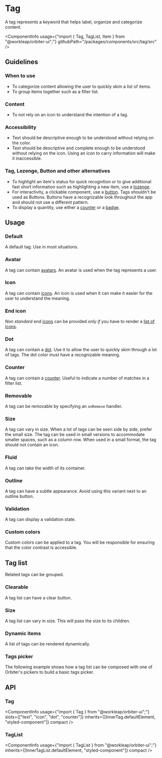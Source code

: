 

<Meta of={TagStories} />

# Tag

<Tagline>A tag represents a keyword that helps label, organize and categorize content.</Tagline>

<ComponentInfo
    usage={"import { Tag, TagList, Item } from \"@workleap/orbiter-ui\";"}
    githubPath="/packages/components/src/tag/src"
/>

## Guidelines

### When to use

- To categorize content allowing the user to quickly skim a list of items.
- To group items together such as a filter list.

### Content

- To not rely on an icon to understand the intention of a tag.

### Accessibility

- Text should be descriptive enough to be understood without relying on the color.
- Text should be descriptive and complete enough to be understood without relying on the icon. Using an icon to carry information will make it inaccessible.

### Tag, Lozenge, Button and other alternatives

- To highlight an item's status for quick recognition or to give additional fast short information such as highlighting a new item, use a [lozenge](?path=/docs/lozenge--default-story).
- For interactivity, a clickable component, use a [button](?path=/docs/button--default-story). Tags shouldn't be used as Buttons. Buttons have a recognizable look throughout the app and should not use a different pattern.
- To display a quantity, use either a [counter](?path=/docs/counter--default-story) or a [badge](?path=/docs/badge--default-story).

## Usage

### Default

A default tag. Use in most situations.

<Canvas of={TagStories.Default} />

### Avatar

A tag can contain [avatars](?path=/docs/avatar--default-story). An avatar is used when the tag represents a user.

<Canvas of={TagStories.AvatarStory} />

### Icon

A tag can contain [icons](?path=/docs/icon-gallery--page). An icon is used when it can make it easier for the user to understand the meaning.

<Canvas of={TagStories.Icon} />

### End icon

*Non standard* end [icons](?path=/docs/icon-gallery--page) can be provided *only if* you have to render a [list of icons](?path=/docs/icon--default-story#icon-list).

<Canvas of={TagStories.EndIcon} />

### Dot

A tag can contain a [dot](?path=/docs/dot--default-story). Use it to allow the user to quickly skim through a lot of tags. The dot color must have a recognizable meaning.

<Canvas of={TagStories.DotStory} />

### Counter

A tag can contain a [counter](?path=/docs/counter--default-story). Useful to indicate a number of matches in a filter list.

<Canvas of={TagStories.CounterStory} />

### Removable

A tag can be removable by specifying an `onRemove` handler.

<Canvas of={TagStories.Removable} />

### Size

A tag can vary in size. When a lot of tags can be seen side by side, prefer the small size. The tag can be used in small versions to accommodate smaller spaces, such as a column row. When used in a small format, the tag should not contain an icon.

<Canvas of={TagStories.Size} />

### Fluid

A tag can take the width of its container.

<Canvas of={TagStories.Fluid} />

### Outline

A tag can have a subtle appearance. Avoid using this variant next to an outline button.

<Canvas of={TagStories.Outline} />

### Validation

A tag can display a validation state.

<Canvas of={TagStories.Validation} />

### Custom colors

Custom colors can be applied to a tag. You will be responsible for ensuring that the color contrast is accessible.

<Canvas of={TagStories.CustomColor} />

## Tag list

Related tags can be grouped.

<Canvas of={TagStories.TagListStory} />

### Clearable

A tag list can have a clear button.

<Canvas of={TagStories.TagListClearable} />

### Size

A tag list can vary in size. This will pass the size to its children.

<Canvas of={TagStories.TagListSize} />

### Dynamic items

A list of tags can be rendered dynamically.

<Canvas of={TagStories.TagListDynamicItems} />

### Tags picker

The following example shows how a tag list can be composed with one of Orbiter's pickers to build a basic tags picker.

<Canvas of={TagStories.TagsPicker} />

## API

### Tag

<ComponentInfo
    usage={"import { Tag } from \"@workleap/orbiter-ui\";"}
    slots={["text", "icon", "dot", "counter"]}
    inherits={[InnerTag.defaultElement, "styled-component"]}
    compact
/>

<ArgTypes of={InnerTag} sort="alpha" />

### TagList

<ComponentInfo
    usage={"import { TagList } from \"@workleap/orbiter-ui\";"}
    inherits={[InnerTagList.defaultElement, "styled-component"]}
    compact
/>

<ArgTypes of={InnerTagList} sort="alpha" />
